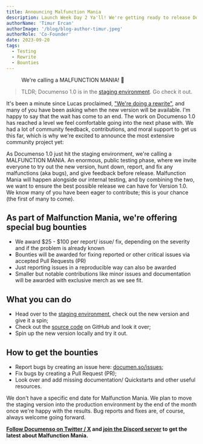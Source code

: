 ```yaml
---
title: Announcing Malfunction Mania
description: Launch Week Day 2 Ya'll! We're getting ready to release Documenso 1.0! Join in on the fun of making sure the open-source alternative to DocuSign is on point. We're calling a 'MALFUNCTION MANIA.'
authorName: 'Timur Ercan'
authorImage: '/blog/blog-author-timur.jpeg'
authorRole: 'Co-Founder'
date: 2023-09-20
tags:
  - Testing
  - Rewrite
  - Bounties
---
```


<figure>
  <MdxNextImage
    src="/blog/mm.png"
    width="1260"
    height="630"
    alt="XKCD: Bug"
  />

  <figcaption className="text-center">
   We're calling a MALFUNCTION MANIA! 🚨
  </figcaption>
</figure>

> TLDR; Documenso 1.0 is in the [staging environment](https://documen.so/staging). Go check it out.

It's been a minute since Lucas proclaimed, ["We're doing a rewrite"](https://documenso.com/blog/why-were-doing-a-rewrite), and many of you have been asking when the new version will be available. I'm happy to say that the wait has come to an end. The work on Documenso 1.0 has reached a level we feel comfortable going into the next phase with. We had a lot of community feedback, contributions, and moral support to get us this far, which is why we're excited to announce the most extensive community project yet:

As Documenso 1.0 just hit the staging environment, we're calling a MALFUNCTION MANIA. An enormous, public testing phase, where we invite everyone to try out the new version, hunt down, report, and fix any malfunctions (aka bugs), and give feedback before release. Malfunction Mania will happen alongside our internal testing, and by combining the two, we want to ensure the best possible release we can have for Version 1.0. We know many of you have been eager to contribute; this is your chance (the first of many to come).

## As part of Malfunction Mania, we're offering special bug bounties

- We award $25 - $100 per report/ issue/ fix, depending on the severity and if the problem is already known
- Bounties will be awarded for fixing reported or other critical issues via accepted Pull Requests (PR)
- Just reporting issues in a reproducible way can also be awarded
- Smaller but notable contributions like minor issues and documentation will be awarded with exclusive merch as we see fit.

## What you can do

- Head over to the [staging environment](https://documen.so/staging), check out the new version and give it a spin;
- Check out the [source code](https://github.com/documenso/documenso) on GitHub and look it over;
- Spin up the new version locally and try it out.

## How to get the bounties

- Report bugs by creating an issue here: [documen.so/issues](https://documen.so/issues);
- Fix bugs by creating a Pull Request (PR);
- Look over and add missing documentation/ Quickstarts and other useful resources.

We don't have a specific end date for Malfunction Mania. We plan to move the staging version into the production environment by the end of the month once we're happy with the results. Bug reports and fixes are, of course, always welcome going forward.

**[Follow Documenso on Twitter / X](https://documen.so/tw) and [join the Discord server](https://documen.so/discord) to get the latest about Malfunction Mania.**
